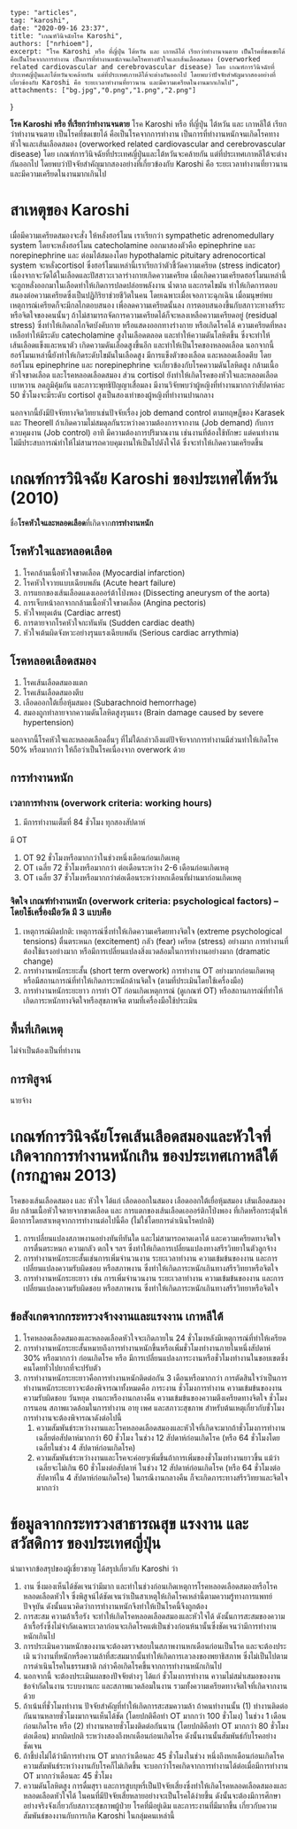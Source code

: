 	type: "articles",
	tag: "karoshi",
	date: "2020-09-16 23:37",
    title: "เกณฑ์วินิจฉัยโรค Karoshi",
    authors: ["nrhioem"],
	excerpt: "โรค Karoshi หรือ ที่ญี่ปุ่น ไต้หวัน และ เกาหลีใต้ เรียกว่าทำงานจนตาย เป็นโรคที่ชดเชยได้ คือเป็นโรคจากการทำงาน เป็นการที่ทำงานหนักจนเกิดโรคทางหัวใจและเส้นเลือดสมอง (overworked related cardiovascular and cerebrovascular disease) โดย เกณฑ์การวินิจฉัยที่ประเทศญี่ปุ่นและไต้หวันจะคล้ายกัน แต่ที่ประเทศเกาหลีใต้จะต่างกันออกไป โดยพบว่าปัจจัยสำคัญมากสองอย่างที่เกี่ยวข้องกับ Karoshi คือ ระยะเวลาทำงานที่ยาวนาน และมีความเครียดในงานมากเกินไป",
	attachments: ["bg.jpg","0.png","1.png","2.png"]
}

**โรค Karoshi หรือ ที่เรียกว่าทำงานจนตาย**
โรค Karoshi หรือ ที่ญี่ปุ่น ไต้หวัน และ เกาหลีใต้ เรียกว่าทำงานจนตาย เป็นโรคที่ชดเชยได้ คือเป็นโรคจากการทำงาน เป็นการที่ทำงานหนักจนเกิดโรคทางหัวใจและเส้นเลือดสมอง (overworked related cardiovascular and cerebrovascular disease) โดย เกณฑ์การวินิจฉัยที่ประเทศญี่ปุ่นและไต้หวันจะคล้ายกัน แต่ที่ประเทศเกาหลีใต้จะต่างกันออกไป โดยพบว่าปัจจัยสำคัญมากสองอย่างที่เกี่ยวข้องกับ Karoshi คือ ระยะเวลาทำงานที่ยาวนาน และมีความเครียดในงานมากเกินไป
# สาเหตุของ Karoshi
เมื่อมีความเครียดสมองจะสั่ง ให้หลั่งฮอร์โมน เราเรียกว่า sympathetic adrenomedullary system โดยจะหลั่งฮอร์โมน catecholamine ออกมาสองตัวคือ epinephrine และ norepinephrine และ ต่อมไต้สมองโดย hypothalamic pituitary adrenocortical system จะหลั่งcortisol ซึ่งฮอร์โมนเหล่านี้เราเรียกว่าตัวชี้วัดความเครียด (stress indicator) เนื่องจากจะวัดได้ในเลือดและปัสสาวะเวลาร่างกายเกิดความเครียด เมื่อเกิดความเครียดฮอร์โมนเหล่านี้จะถูกหลั่งออกมาในเลือดทำให้เกิดการปลดปล่อยพลังงาน น้ำตาล และกรดไขมัน ทำให้เกิดการตอบสนองต่อความเครียดซึ่งเป็นปฏิกิริยาช่วยชีวิตในคน โดยเฉพาะเมื่อเจอภาวะฉุกเฉิน เมื่อมนุษย์พบเหตุการณ์เครียดก็จะมีกลไกตอบสนอง เพื่อลดความเครียดนั้นลง การตอบสนองขึ้นกับสภาวะทางสรีระหรือจิตใจของคนนั้นๆ ถ้าไม่สามารถจัดการความเครียดได้ก็จะหลงเหลือความเครียดอยู่ (residual stress) ซึ่งทำให้เกิดกลไกจิตบังคับกาย หรือแสดงออกทางร่างกาย หรือเกิดโรคได้ ความเครียดที่หลงเหลือทำให้มีระดับ catecholamine สูงในเลือดตลอด และทำให้ความดันโลหิตขึ้น ซึ่งจะทำให้เส้นเลือดแข็งและหนาตัว เกิดความดันเลือดสูงขึ้นอีก และทำให้เป็นโรคของหลอดเลือด นอกจากนี้ฮอร์โมนเหล่านี้ยังทำให้เกิดระดับไขมันในเลือดสูง มีการแข็งตัวของเลือด และหลอดเลือดตีบ โดยฮอร์โมน epinephrine และ norepinephrine จะเกี่ยวข้องกับโรคความดันโลหิตสูง กล้ามเนื้อหัวใจขาดเลือด และโรคหลอดเลือดสมอง ส่วน cortisol ยังทำให้เกิดโรคของหัวใจและหลอดเลือด เบาหวาน ลดภูมิคุ้มกัน และภาวะพุทธิปัญญาเสื่อมลง มีงานวิจัยพบว่าผู้หญิงที่ทำงานมากกว่าสัปดาห์ละ 50 ชั่วโมงจะมีระดับ cortisol สูงเป็นสองเท่าของผู้หญิงที่ทำงานปานกลาง

<GatsbyImage image={props.images[1].childImageSharp.gatsbyImageData} alt="barrier" style="margin:1.5rem auto;max-width:400px"/>

นอกจากนี้ยังมีปัจจัยทางจิตวิทยาเช่นปัจจัยเรื่อง job demand control ตามทฤษฏีของ Karasek และ Theorell ถ้าเกิดความไม่สมดุลกันระหว่างความต้องการจากงาน (Job demand) กับการควบคุมงาน (Job control) อาทิ มีความต้องการปริมาณงาน เช่นงานที่ต้องใช้ทักษะ แต่คนทำงานไม่มีประสบการณ์ทำให้ไม่สามารถควบคุมงานให้เป็นไปดังใจได้ ซึ่งจะทำให้เกิดความเครียดขึ้น
# เกณฑ์การวินิจฉัย Karoshi ของประเทศไต้หวัน (2010)
ชื่อ**โรคหัวใจและหลอดเลือด**ที่เกิดจาก**การทำงานหนัก**
## โรคหัวใจและหลอดเลือด
1. โรคกล้ามเนื้อหัวใจขาดเลือด (Myocardial infarction)
2. โรคหัวใจวายแบบเฉียบพลัน (Acute heart failure)
3. การแยกของเส้นเลือดแดงเอออร์ต้าโป่งพอง (Dissecting aneurysm of the aorta)
4. การเจ็บหน้าอกจากกล้ามเนื้อหัวใจขาดเลือด (Angina pectoris)
5. หัวใจหยุดเต้น (Cardiac arrest)
6. การตายจากโรคหัวใจกะทันหัน (Sudden cardiac death)
7. หัวใจเต้นผิดจังหวะอย่างรุนแรงเฉียบพลัน (Serious cardiac arrythmia)
## โรคหลอดเลือดสมอง
1. โรคเส้นเลือดสมองแตก
2. โรคเส้นเลือดสมองตีบ
3. เลือดออกใต้เยื่อหุ้มสมอง  (Subarachnoid hemorrhage)
4. สมองถูกทำลายจากความดันโลหิตสูงรุนแรง (Brain damage caused by severe hypertension)

นอกจากนี้โรคหัวใจและหลอดเลือดอื่นๆ ที่ไม่ใด้กล่าวถึงแต่ปัจจัยจากการทำงานมีส่วนทำให้เกิดโรค 50% หรือมากกว่า ให้ถือว่าเป็นโรคเนื่องจาก overwork ด้วย
## การทำงานหนัก 
### เวลาการทำงาน (overwork criteria: working hours)
1. มีการทำงานเต็มที่ 84 ชั่วโมง ทุกสองสัปดาห์

มี OT

1. OT 92 ชั่วโมงหรือมากกว่าในช่วงหนึ่งเดือนก่อนเกิดเหตุ
2. OT เฉลี่ย 72 ชั่วโมงหรือมากกว่า ต่อเดือนระหว่าง 2-6 เดือนก่อนเกิดเหตุ
3. OT เฉลี่ย 37 ชั่วโมงหรือมากกว่าต่อเดือนระหว่างหกเดือนที่ผ่านมาก่อนเกิดเหตุ
### จิตใจ เกณฑ์ทำงานหนัก (overwork criteria: psychological factors) – โดยใช้เครื่องมือวัด มี 3 แบบคือ
1. เหตุการณ์ผิดปกติ: เหตุการณ์ซึ่งทำให้เกิดความเครีดยทางจิตใจ (extreme psychological tensions) ตื่นตระหนก (excitement) กลัว (fear) เครียด (stress) อย่างมาก การทำงานที่ต้องใช้แรงอย่างมาก หรือมีการเปลี่ยนแปลงสิ่งแวดล้อมในการทำงานอย่างมาก (dramatic change)
2. การทำงานหนักระยะสั้น (short term overwork) การทำงาน OT อย่างมากก่อนเกิดเหตุ หรือมีสถานการณ์ที่ทำให้เกิดภาระหนักด้านจิตใจ (ตามที่ประเมินโดยใช้เครื่องมือ)
3. การทำงานหนักระยะยาว การทำ OT ก่อนเกิดเหตุการณ์ (ดูเกณฑ์ OT) หรือสถานการณ์ที่ทำให้เกิดภาระหนักทางจิตใจหรือสุขภาพจิต ตามที่เครื่องมือใช้ประเมิน

## พื้นที่เกิดเหตุ
ไม่จำเป็นต้องเป็นที่ทำงาน
## การพิสูจน์
นายจ้าง

# เกณฑ์การวินิจฉัยโรคเส้นเลือดสมองและหัวใจที่เกิดจากการทำงานหนักเกิน ของประเทศเกาหลีใต้ (กรกฏาคม 2013)
โรคของเส้นเลือดสมอง และ หัวใจ ได้แก่ เลือดออกในสมอง เลือดออกใต้เยื่อหุ้มสมอง เส้นเลือดสมองตีบ กล้ามเนื้อหัวใจตายจากขาดเลือด และ การแตกของเส้นเลือดเอออร์ติกโป่งพอง ที่เกิดหรือกระตุ้นให้มีอาการโดยสาเหตุจากการทำงานต่อไปนี้คือ (ไม่ใช่โดยการดำเนินโรคปกติ)

1. การเปลี่ยนแปลงสภาพงานอย่างทันทีทันใด และไม่สามารถคาดเดาได้ และความเครียดทางจิตใจ การตื่นตระหนก ความกลัว ตกใจ ฯลฯ ซึ่งทำให้เกิดการเปลี่ยนแปลงทางสรีรวิทยาในตัวลูกจ้าง
2. การทำงานหนักระยะสั้นเช่นการเพิ่มจำนวนงาน ระยะเวลาทำงาน ความเข้มข้นของงาน และการเปลี่ยนแปลงความรับผิดชอบ หรือสภาพงาน ซึ่งทำให้เกิดภาระหนักเกินทางสรีรวิทยาหรือจิตใจ
3. การทำงานหนักระยะยาว เช่น การเพิ่มจำนวนงาน ระยะเวลาทำงาน ความเข้มข้นของงาน และการเปลี่ยนแปลงความรับผิดชอบ หรือสภาพงาน ซึ่งทำให้เกิดภาระหนักเกินทางสรีรวิทยาหรือจิตใจ

## ข้อสังเกตจากกระทรวงจ้างงานและแรงงาน เกาหลีใต้
1. โรคหลอดเลือดสมองและหลอดเลือดหัวใจจะเกิดภายใน 24 ชั่วโมงหลังมีเหตุการณ์ที่ทำให้เครียด
2. การทำงานหนักระยะสั้นหมายถึงการทำงานหนักขึ้นหรือเพิ่มชั่วโมงทำงานภายในหนึ่งสัปดาห์ 30% หรือมากกว่า ก่อนเกิดโรค หรือ มีการเปลี่ยนแปลงภาระงานหรือชั่วโมงทำงานในขอบเขตซึ่งคนโดยทั่วไปยากที่จะปรับตัว
3. การทำงานหนักระยะยาวคือการทำงานหนักติดต่อกัน 3 เดือนหรือมากกว่า การตัดสินใจว่าเป็นการทำงานหนักระยะยาวจะต้องพิจารณาทั้งหมดคือ ภาระงาน ชั่วโมงการทำงาน ความเข้มข้นของงาน ความรับผิดชอบ วันหยุด งานกะหรืองานกลางคืน ความเข้มข้นของความตึงเครียดทางจิตใจ ชั่วโมงการนอน สภาพแวดล้อมในการทำงาน อายุ เพศ และสภาวะสุขภาพ สำหรับต้นเหตุเกี่ยวกับชั่วโมงการทำงานจะต้องพิจารณาดังต่อไปนี้
    1. ความสัมพันธ์ระหว่างงานและโรคหลอดเลือดสมองและหัวใจที่เกิดจะมากถ้าชั่วโมงการทำงานเฉลี่ยต่อสัปดาห์มากกว่า 60 ชั่วโมง ในช่วง 12 สัปดาห์ก่อนเกิดโรค (หรือ 64 ชั่วโมงโดยเฉลี่ยในช่วง 4 สัปดาห์ก่อนเกิดโรค)
    2. ความสัมพันธ์ระหว่างงานและโรคจะค่อยๆเพิ่มขึ้นถ้าการเพิ่มของชั่วโมงทำงานยาวขึ้น แม้ว่าเฉลี่ยจะไม่เกิน 60 ชั่วโมงต่อสัปดาห์ ในช่วง 12 สัปดาห์ก่อนเกิดโรค (หรือ 64 ชั่วโมงต่อสัปดาห์ใน 4 สัปดาห์ก่อนเกิดโรค) ในกรณีงานกลางคืน ก็จะเกิดภาระทางสรีรวิทยาและจิตใจมากกว่า

# ข้อมูลจากกระทรวงสาธารณสุข แรงงาน และสวัสดิการ ของประเทศญี่ปุ่น
นำมาจากข้อสรุปของผู้เชี่ยวชาญ ได้สรุปเกี่ยวกับ Karoshi ว่า

1. งาน ซึ่งมองเห็นได้ชัดเจนว่ามีมาก และทำในช่วงก่อนเกิดเหตุการโรคหลอดเลือดสมองหรือโรคหลอดเลือดหัวใจ ซึ่งพิสูจน์ได้ชัดเจนว่าเป็นสาเหตุให้เกิดโรคเหล่านี้ตามความรู้ทางการแพทย์ปัจจุบัน ดังนั้นแนวคิดว่าการทำงานหนักจึงทำให้เป็นโรคนี้จึงถูกต้อง
2. การสะสม ความล้าเรื้อรัง จะทำให้เกิดโรคหลอดเลือดสมองและหัวใจได้ ดังนั้นการสะสมของความล้าเรื้อรังซึ่งไม่จำกัดเฉพาะเวลาก่อนจะเกิดโรคแต่เป็นช่วงก่อนห้นานั้นซึ่งชัดเจนว่ามีการทำงานหนักเกินไป
3. การประเมินความหนักของงานจะต้องตรวจสอบในสภาพงานหกเดือนก่อนเป็นโรค และจะต้องประเมิ นว่างานที่หนักหรือความล้าที่สะสมมากนั้นทำให้เกิดการเลวลงของพยาธิสภาพ ซึ่งไม่เป็นไปตามการดำเนินโรคในธรรมชาติ กล่าวคือเกิดโรคขึ้นจากการทำงานหนักเกินไป
4. นอกจากนี้ จะต้องประเมินผลของปัจจัยต่างๆ ได้แก่ ชั่วโมงการทำงาน ความไม่สม่ำเสมอของงาน ข้อจำกัดในงาน ระบบงานกะ และสภาพแวดล้อมในงาน รวมทั้งความเครียดทางจิตใจที่เกิดจากงานด้วย
5. ถ้าเน้นที่ชั่วโมงทำงาน ปัจจัยสำคัญที่ทำให้เกิดการสะสมความล้า ถ้าคนทำงานนั้น (1) ทำงานติดต่อกันนานหลายชั่วโมงมากจนเห็นได้ชัด (โดยปกติคือทำ OT มากกว่า 100 ชั่วโมง) ในช่วง 1 เดือนก่อนเกิดโรค หรือ (2) ทำงานหลายชั่วโมงติดต่อกันนาน (โดยปกติคือทำ OT มากกว่า 80 ชั่วโมงต่อเดือน) มากผิดปกติ ระหว่างสองถึงหกเดือนก่อนเกิดโรค ดังนั้นงานนั้นสัมพันธ์กับโรคอย่างชัดเจน
6. ถ้าชี้บ่งไม่ได้ว่ามีการทำงาน OT มากกว่าเดือนละ 45 ชั่วโมงในช่วง หนึ่งถึงหกเดือนก่อนเกิดโรค ความสัมพันธ์ระหว่างงานกับโรคก็ไม่เกิดขึ้น จะบอกว่าโรคเกิดจากการทำงานได้ต่อเมื่อมีการทำงาน OT มากกว่าเดือนละ 45 ชั่วโมง
7. ความดันโลหิตสูง การดื่มสุรา และการสูบบุหรี่เป็นปัจจัยเสี่ยงซึ่งทำให้เกิดโรคหลอดเลือดสมองและหลอดเลือดหัวใจได้ ในคนที่มีปัจจัยเสี่ยหลายอย่างจะเป็นโรคได้ง่ายขึ้น ดังนั้นจะต้องมีการศึกษาอย่างจริงจังเกี่ยวกับสภาวะสุขภาพผู้ป่วย โรคที่มีอยู่เดิม และภาระงานที่มีมากขึ้น เกี่ยวกับความสัมพันธ์ของงานกับการเกิด Karoshi ในกลุ่มคนเหล่านี้

<GatsbyImage image={props.images[2].childImageSharp.gatsbyImageData} alt="barrier" style="margin:1.5rem auto"/>

<GatsbyImage image={props.images[3].childImageSharp.gatsbyImageData} alt="barrier" style="margin:1.5rem auto"/>